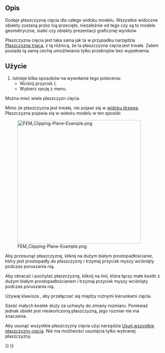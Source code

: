 <languages/>

{{Docnav
|[[FEM_PostCreateFunctionBox/pl|Prostopadłościan]]
|[[FEM_ClippingPlaneRemoveAll/pl|Usuń wszystkie płaszczyzny cięcia]]
|[[FEM_Workbench/pl|środowisko pracy MES]]
|IconL=FEM_PostCreateFunctionBox.svg
|IconR=FEM_ClippingPlaneRemoveAll.svg
|IconC=Workbench_FEM.svg
}}

{{GuiCommand/pl
|Name=FEM ClippingPlaneAdd
|Name/pl=MES: Płaszczyzna cięcia na ścianie
|MenuLocation=Narzędzia → Płaszczyzna cięcia na ścianie
|Workbenches=[[FEM_Workbench/pl|MES]]
|SeeAlso=[[FEM_tutorial/pl|Poradnik MES]]
}}

<span id="Description"></span>
==Opis==

Dodaje płaszczyznę cięcia dla całego widoku modelu. Wszystkie widoczne obiekty zostaną przez nią przecięte, niezależnie od tego czy są to modele geometryczne, siatki czy obiekty prezentacji graficznej wyników.

Płaszczyzna cięcia jest taka sama jak ta w przypadku narzędzia [[Std_ToggleClipPlane/pl|Płaszczyzna tnąca]], z tą różnicą, że ta płaszczyzna cięcia jest trwała. Zatem posiada tą samą cechę umożliwiania tylko przekrojów bez wypełnienia.

<span id="Usage"></span>
==Użycie==

<div class="mw-translate-fuzzy">
# Istnieje kilka sposobów na wywołanie tego polecenia:
#* Wciśnij przycisk {{{Button|[[Image:FEM_ClippingPlaneAdd.svg|16px]] [[FEM_ClippingPlaneAdd/pl|Płaszczyzna cięcia na ścianie]]}}.
#* Wybierz opcję {{MenuCommand|Narzędzia → [[Image:FEM_ClippingPlaneAdd.svg|16px]] Płaszczyzna cięcia na ścianie}} z menu.
</div>

Można mieć wiele płaszczyzn cięcia.

Mimo że płaszczyzna jest trwała, nie pojawi się w [[Tree_view/pl|widoku drzewa]]. Płaszczyzna pojawia się w widoku modelu w ten sposób:

[[File:FEM_Clipping-Plane-Example.png|400px]]

Aby przesunąć płaszczyznę, kliknij na dużym białym prostopadłościanie, który jest prostopadły do płaszczyzny i trzymaj przycisk myszy wciśnięty podczas poruszania nią.

Aby obracać i pochylać płaszczyznę, kliknij na linii, która łączy małe kostki z dużym białym prostopadłościanem i trzymaj przycisk myszy wciśnięty podczas poruszania nią. 

Używaj klawisza {{KEY|Ctrl}}, aby przełączać się między rożnymi kierunkami cięcia.

Sześć małych kostek służy za uchwyty do zmiany rozmiaru. Ponieważ jednak obiekt jest nieskończoną płaszczyzną, jego rozmiar nie ma znaczenia.

Aby usunąć wszystkie płaszczyzny cięcia użyj narzędzia [[FEM_ClippingPlaneRemoveAll/pl|Usuń wszystkie płaszczyzny cięcia]]. Nie ma możliwości usunięcia tylko wybranej płaszczyzny.


{{Docnav
|[[FEM_PostCreateFunctionBox/pl|Prostopadłościan]]
|[[FEM_ClippingPlaneRemoveAll/pl|Usuń wszystkie płaszczyzny cięcia]]
|[[FEM_Workbench/pl|środowisko pracy MES]]
|IconL=FEM_PostCreateFunctionBox.svg
|IconR=FEM_ClippingPlaneRemoveAll.svg
|IconC=Workbench_FEM.svg
}}

{{FEM Tools navi{{#translation:}}}}
{{Userdocnavi{{#translation:}}}}